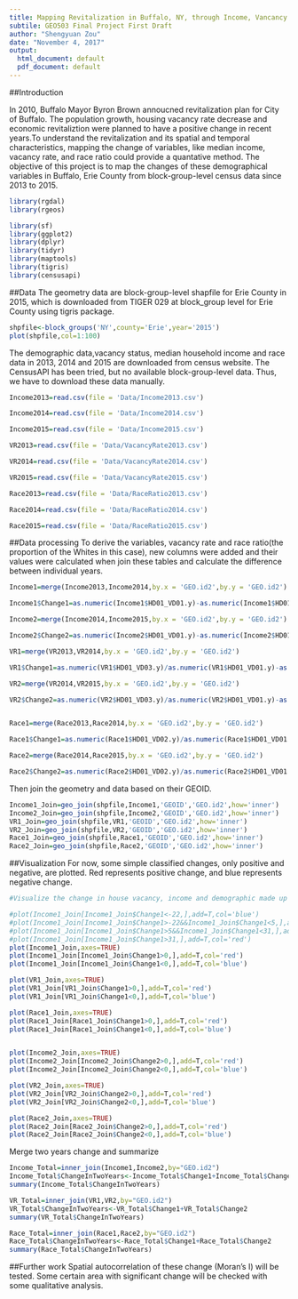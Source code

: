 ---
title: Mapping Revitalization in Buffalo, NY, through Income, Vancancy and Demographic Made up Data from 2013 to 2015 
subtile: GEO503 Final Project First Draft
author: "Shengyuan Zou"
date: "November 4, 2017"
output:
  html_document: default
  pdf_document: default
---

##Introduction

In 2010, Buffalo Mayor Byron Brown annoucned revitalization plan for City of Buffalo. The population growth, housing vacancy rate decrease and economic revitaliztion were planned to have a positive change in recent years.To understand the revitalization and its spatial and temporal characteristics, mapping the change of variables, like median income, vacancy rate, and race ratio could provide a quantative method. The objective of this project is to map the changes of these demographical variables in Buffalo, Erie County from block-group-level census data since 2013 to 2015.

```{r setup, include=FALSE}
library(rgdal)
library(rgeos)

library(sf)
library(ggplot2)
library(dplyr)
library(tidyr)
library(maptools)
library(tigris)
library(censusapi)
```

##Data
The geometry data are block-group-level shapfile for Erie County in 2015, which is downloaded from TIGER 029 at block_group level for Erie County using tigris package.
```{r shapefile input}
shpfile<-block_groups('NY',county='Erie',year='2015')
plot(shpfile,col=1:100)

```
The demographic data,vacancy status, median household income and race data in 2013, 2014 and 2015 are downloaded from census website. The CensusAPI has been tried, but no available block-group-level data. Thus, we have to download these data manually. 
```{r data input}
Income2013=read.csv(file = 'Data/Income2013.csv')

Income2014=read.csv(file = 'Data/Income2014.csv')

Income2015=read.csv(file = 'Data/Income2015.csv')

VR2013=read.csv(file = 'Data/VacancyRate2013.csv')

VR2014=read.csv(file = 'Data/VacancyRate2014.csv')

VR2015=read.csv(file = 'Data/VacancyRate2015.csv')

Race2013=read.csv(file = 'Data/RaceRatio2013.csv')

Race2014=read.csv(file = 'Data/RaceRatio2014.csv')

Race2015=read.csv(file = 'Data/RaceRatio2015.csv')

```

##Data processing
To derive the variables, vacancy rate and race ratio(the proportion of the Whites in this case), new columns were added and their values were calculated when join these tables and calculate the difference between individual years.
```{r data processing}
Income1=merge(Income2013,Income2014,by.x = 'GEO.id2',by.y = 'GEO.id2')

Income1$Change1=as.numeric(Income1$HD01_VD01.y)-as.numeric(Income1$HD01_VD01.x)

Income2=merge(Income2014,Income2015,by.x = 'GEO.id2',by.y = 'GEO.id2')

Income2$Change2=as.numeric(Income2$HD01_VD01.y)-as.numeric(Income2$HD01_VD01.x)

VR1=merge(VR2013,VR2014,by.x = 'GEO.id2',by.y = 'GEO.id2')

VR1$Change1=as.numeric(VR1$HD01_VD03.y)/as.numeric(VR1$HD01_VD01.y)-as.numeric(VR1$HD01_VD03.x)/as.numeric(VR1$HD01_VD01.x)

VR2=merge(VR2014,VR2015,by.x = 'GEO.id2',by.y = 'GEO.id2')

VR2$Change2=as.numeric(VR2$HD01_VD03.y)/as.numeric(VR2$HD01_VD01.y)-as.numeric(VR2$HD01_VD03.x)/as.numeric(VR2$HD01_VD01.x)


Race1=merge(Race2013,Race2014,by.x = 'GEO.id2',by.y = 'GEO.id2')

Race1$Change1=as.numeric(Race1$HD01_VD02.y)/as.numeric(Race1$HD01_VD01.y)-as.numeric(Race1$HD01_VD02.x)/as.numeric(Race1$HD01_VD01.x)

Race2=merge(Race2014,Race2015,by.x = 'GEO.id2',by.y = 'GEO.id2')

Race2$Change2=as.numeric(Race2$HD01_VD02.y)/as.numeric(Race2$HD01_VD01.y)-as.numeric(Race2$HD01_VD02.x)/as.numeric(Race2$HD01_VD01.x)

```

Then join the geometry and data based on their GEOID.
```{r Join geo with data}
Income1_Join=geo_join(shpfile,Income1,'GEOID','GEO.id2',how='inner')
Income2_Join=geo_join(shpfile,Income2,'GEOID','GEO.id2',how='inner')
VR1_Join=geo_join(shpfile,VR1,'GEOID','GEO.id2',how='inner')
VR2_Join=geo_join(shpfile,VR2,'GEOID','GEO.id2',how='inner')
Race1_Join=geo_join(shpfile,Race1,'GEOID','GEO.id2',how='inner')
Race2_Join=geo_join(shpfile,Race2,'GEOID','GEO.id2',how='inner')
```
##Visualization
For now, some simple classified changes, only positive and negative, are plotted. Red represents positive change, and blue represents negative change.

```{r visualization}
#Visualize the change in house vacancy, income and demographic made up

#plot(Income1_Join[Income1_Join$Change1<-22,],add=T,col='blue')
#plot(Income1_Join[Income1_Join$Change1>-22&&Income1_Join$Change1<5,],add=T,col='yellow')
#plot(Income1_Join[Income1_Join$Change1>5&&Income1_Join$Change1<31,],add=T,col='green')
#plot(Income1_Join[Income1_Join$Change1>31,],add=T,col='red')
plot(Income1_Join,axes=TRUE)
plot(Income1_Join[Income1_Join$Change1>0,],add=T,col='red')
plot(Income1_Join[Income1_Join$Change1<0,],add=T,col='blue')

plot(VR1_Join,axes=TRUE)
plot(VR1_Join[VR1_Join$Change1>0,],add=T,col='red')
plot(VR1_Join[VR1_Join$Change1<0,],add=T,col='blue')

plot(Race1_Join,axes=TRUE)
plot(Race1_Join[Race1_Join$Change1>0,],add=T,col='red')
plot(Race1_Join[Race1_Join$Change1<0,],add=T,col='blue')


plot(Income2_Join,axes=TRUE)
plot(Income2_Join[Income2_Join$Change2>0,],add=T,col='red')
plot(Income2_Join[Income2_Join$Change2<0,],add=T,col='blue')

plot(VR2_Join,axes=TRUE)
plot(VR2_Join[VR2_Join$Change2>0,],add=T,col='red')
plot(VR2_Join[VR2_Join$Change2<0,],add=T,col='blue')

plot(Race2_Join,axes=TRUE)
plot(Race2_Join[Race2_Join$Change2>0,],add=T,col='red')
plot(Race2_Join[Race2_Join$Change2<0,],add=T,col='blue')
```
Merge two years change and summarize
```{r merge and summarize}

Income_Total=inner_join(Income1,Income2,by="GEO.id2")
Income_Total$ChangeInTwoYears<-Income_Total$Change1+Income_Total$Change2
summary(Income_Total$ChangeInTwoYears)

VR_Total=inner_join(VR1,VR2,by="GEO.id2")
VR_Total$ChangeInTwoYears<-VR_Total$Change1+VR_Total$Change2
summary(VR_Total$ChangeInTwoYears)

Race_Total=inner_join(Race1,Race2,by="GEO.id2")
Race_Total$ChangeInTwoYears<-Race_Total$Change1+Race_Total$Change2
summary(Race_Total$ChangeInTwoYears)
```

##Further work
Spatial autocorrelation of these change (Moran's I) will be tested. Some certain area with significant change will be checked with some qualitative analysis.